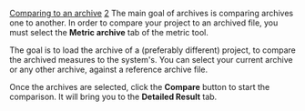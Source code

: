 [[Property:title|Comparing to an archive]]
[[Property:weight|2]]
The main goal of archives is comparing archives one to another. In order to compare your project to an archived file, you must select the '''Metric archive''' tab of the metric tool.

The goal is to load the archive of a (preferably different) project, to compare the archived measures to the system's. You can select your current archive or any other archive, against a reference archive file.

Once the archives are selected, click the '''Compare''' button to start the comparison. It will bring you to the '''Detailed Result''' tab.

{{seealso| '''See Also''' <br/>
[[Creating an archive|Creating an archive]]  }}




